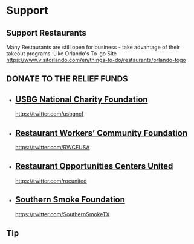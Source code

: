 

# Support

## Support Restaurants

Many Restaurants are still open for business - take advantage of their takeout programs. Like Orlando's To-go Site https://www.visitorlando.com/en/things-to-do/restaurants/orlando-togo

## DONATE TO THE RELIEF FUNDS

<Tiles>

-
  ## [USBG National Charity Foundation][]
  https://twitter.com/usbgncf
-
  ## [Restaurant Workers’ Community Foundation][]
  https://twitter.com/RWCFUSA
-
  ## [Restaurant Opportunities Centers United][]
  https://twitter.com/rocunited
-
  ## [Southern Smoke Foundation][]
  https://twitter.com/SouthernSmokeTX

[USBG National Charity Foundation]: https://usbgfoundation.networkforgood.com/projects/95524-covid-19-relief-campaign
[Restaurant Workers’ Community Foundation]: https://secure.restaurantworkerscf.org/np/clients/restaurantworkerscf/donation.jsp
[Restaurant Opportunities Centers United]: https://rocunited.org/donate/
[Southern Smoke Foundation]: https://southernsmoke.org/support/

</Tiles>

## Tip

